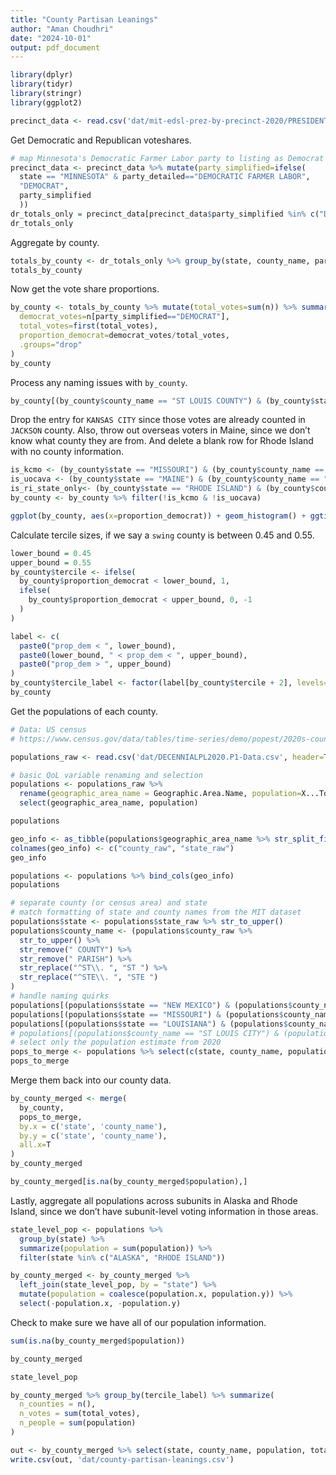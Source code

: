 ```yaml
---
title: "County Partisan Leanings"
author: "Aman Choudhri"
date: "2024-10-01"
output: pdf_document
---
```


```r
library(dplyr)
library(tidyr)
library(stringr)
library(ggplot2)
```

```r
precinct_data <- read.csv('dat/mit-edsl-prez-by-precinct-2020/PRESIDENT_precinct_general.csv')
```

Get Democratic and Republican voteshares.
```r
# map Minnesota's Democratic Farmer Labor party to listing as Democrat
precinct_data <- precinct_data %>% mutate(party_simplified=ifelse(
  state == "MINNESOTA" & party_detailed=="DEMOCRATIC FARMER LABOR",
  "DEMOCRAT",
  party_simplified
  ))
dr_totals_only = precinct_data[precinct_data$party_simplified %in% c("DEMOCRAT", "REPUBLICAN"),]
dr_totals_only
```

Aggregate by county.

```r
totals_by_county <- dr_totals_only %>% group_by(state, county_name, party_simplified) %>% summarize(n=sum(votes))
totals_by_county
```
Now get the vote share proportions.
```r
by_county <- totals_by_county %>% mutate(total_votes=sum(n)) %>% summarize(
  democrat_votes=n[party_simplified=="DEMOCRAT"],
  total_votes=first(total_votes),
  proportion_democrat=democrat_votes/total_votes,
  .groups="drop"
)
by_county
```
Process any naming issues with `by_county`.
```r
by_county[(by_county$county_name == "ST LOUIS COUNTY") & (by_county$state == "MISSOURI"), "county_name"] <- "ST LOUIS"
```
Drop the entry for `KANSAS CITY` since those votes are already counted in `JACKSON` county.
Also, throw out overseas voters in Maine, since we don't know what county they are from.
And delete a blank row for Rhode Island with no county information.
```r
is_kcmo <- (by_county$state == "MISSOURI") & (by_county$county_name == "KANSAS CITY")
is_uocava <- (by_county$state == "MAINE") & (by_county$county_name == "STATEWIDE UOCAVA")
is_ri_state_only<- (by_county$state == "RHODE ISLAND") & (by_county$county_name == "")
by_county <- by_county %>% filter(!is_kcmo & !is_uocava)
```

```r
ggplot(by_county, aes(x=proportion_democrat)) + geom_histogram() + ggtitle('County Democratic Voteshares in 2020 Election')
```

Calculate tercile sizes, if we say a `swing` county is between 0.45 and 0.55.
```r
lower_bound = 0.45
upper_bound = 0.55
by_county$tercile <- ifelse(
  by_county$proportion_democrat < lower_bound, 1,
  ifelse(
    by_county$proportion_democrat < upper_bound, 0, -1
  )
)

label <- c(
  paste0("prop_dem < ", lower_bound),
  paste0(lower_bound, " < prop_dem < ", upper_bound),
  paste0("prop_dem > ", upper_bound)
)
by_county$tercile_label <- factor(label[by_county$tercile + 2], levels=label)
by_county
```

Get the populations of each county.
```r
# Data: US census
# https://www.census.gov/data/tables/time-series/demo/popest/2020s-counties-total.html

populations_raw <- read.csv('dat/DECENNIALPL2020.P1-Data.csv', header=T, skip=1)

# basic QoL variable renaming and selection
populations <- populations_raw %>%
  rename(geographic_area_name = Geographic.Area.Name, population=X...Total. ) %>%
  select(geographic_area_name, population)

populations
```
```r
geo_info <- as_tibble(populations$geographic_area_name %>% str_split_fixed(", ", n=2))
colnames(geo_info) <- c("county_raw", "state_raw")
geo_info
```
```r
populations <- populations %>% bind_cols(geo_info)
populations
```

```r
# separate county (or census area) and state
# match formatting of state and county names from the MIT dataset
populations$state <- populations$state_raw %>% str_to_upper()
populations$county_name <- (populations$county_raw %>%
  str_to_upper() %>%
  str_remove(" COUNTY") %>%
  str_remove(" PARISH") %>%
  str_replace("^ST\\. ", "ST ") %>%
  str_replace("^STE\\. ", "STE ")
)
# handle naming quirks
populations[(populations$state == "NEW MEXICO") & (populations$county_name == "DOÑA ANA"), "county_name"] <- "DONA ANA"
populations[(populations$state == "MISSOURI") & (populations$county_name == "DEKALB"), "county_name"] <- "DE KALB"
populations[(populations$state == "LOUISIANA") & (populations$county_name == "LASALLE"), "county_name"] <- "LA SALLE"
# populations[(populations$county_name == "ST LOUIS CITY") & (populations$state == "MISSOURI"), "county_name"] <- "ST LOUIS"
# select only the population estimate from 2020
pops_to_merge <- populations %>% select(c(state, county_name, population))
pops_to_merge
```

Merge them back into our county data.
```r
by_county_merged <- merge(
  by_county,
  pops_to_merge,
  by.x = c('state', 'county_name'),
  by.y = c('state', 'county_name'),
  all.x=T
)
by_county_merged
```
```r
by_county_merged[is.na(by_county_merged$population),]
```
Lastly, aggregate all populations across subunits in Alaska and Rhode Island, since
we don't have subunit-level voting information in those areas.
```r
state_level_pop <- populations %>%
  group_by(state) %>%
  summarize(population = sum(population)) %>%
  filter(state %in% c("ALASKA", "RHODE ISLAND"))

by_county_merged <- by_county_merged %>%
  left_join(state_level_pop, by = "state") %>%
  mutate(population = coalesce(population.x, population.y)) %>%
  select(-population.x, -population.y)

```

Check to make sure we have all of our population information.
```r
sum(is.na(by_county_merged$population))
```

```r
by_county_merged
```
```r
state_level_pop
```

```r
by_county_merged %>% group_by(tercile_label) %>% summarize(
  n_counties = n(),
  n_votes = sum(total_votes),
  n_people = sum(population)
)
```


```r
out <- by_county_merged %>% select(state, county_name, population, total_votes, proportion_democrat, tercile)
write.csv(out, 'dat/county-partisan-leanings.csv')
```